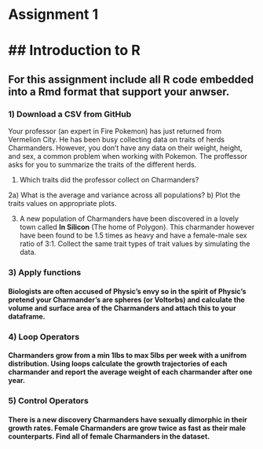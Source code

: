 # Assignment 1 
## Introduction to R
========================================================

## For this assignment include all R code embedded into a Rmd format that support your anwser.

### 1) Download a CSV from GitHub
Your professor (an expert in Fire Pokemon) has just returned from Vermelion City. He has been busy collecting data on traits of herds Charmanders. However, you don't have any data on their weight, height, and sex, a common problem when working with Pokemon. The proffessor asks for you to summarize the traits of the different herds.

1) Which traits did the professor collect on Charmanders?

2a) What is the average and variance across all populations?
 b) Plot the traits values on appropriate plots.

3) A new population of Charmanders have been discovered in a lovely town called **In Silicon** (The home of Polygon). This charmander however have been found to be 1.5 times as heavy and have a female-male sex ratio of 3:1. Collect the same trait types of trait values by simulating the data.

### 3) Apply functions
#### Biologists are often accused of Physic's envy so in the spirit of Physic's pretend your Charmander's are spheres (or Voltorbs) and calculate the volume and surface area of the Charmanders and attach this to your dataframe.


### 4) Loop Operators
#### Charmanders grow from a min 1lbs to max 5lbs per week with a unifrom distribution. Using loops calculate the growth trajectories of each charmander and report the average weight of each charmander after one year.

### 5) Control Operators
#### There is a new discovery Charmanders have sexually dimorphic in their growth rates. Female Charmanders are grow twice as fast as their male counterparts. Find all of female Charmanders in the dataset.